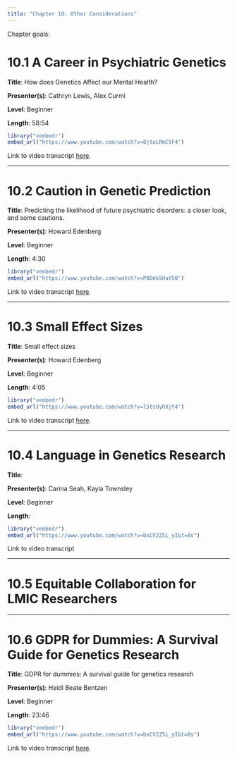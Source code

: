 ```yaml
---
title: "Chapter 10: Other Considerations"
---
```


Chapter goals:

# 10.1 A Career in Psychiatric Genetics {#sec-section1}

**Title**: How does Genetics Affect our Mental Health?

**Presenter(s)**: Cathryn Lewis, Alex Curmi

**Level**: Beginner

**Length**: 58:54

```r
library("vembedr")
embed_url("https://www.youtube.com/watch?v=8jtoLRmC5F4")
```

Link to video transcript [here](chapter10.1_transcript.qmd).

------------------------------------------------------------------------

# 10.2 Caution in Genetic Prediction {#sec-section2}

**Title**: Predicting the likelihood of future psychiatric disorders: a closer look, and some cautions.

**Presenter(s)**: Howard Edenberg

**Level**: Beginner

**Length**: 4:30

```r
library("vembedr")
embed_url("https://www.youtube.com/watch?v=P8Odk5HuY50")
```

Link to video transcript [here](chapter10.2_transcript.qmd).

------------------------------------------------------------------------

# 10.3 Small Effect Sizes {#sec-section3}

**Title**: Small effect sizes

**Presenter(s)**: Howard Edenberg

**Level**: Beginner

**Length**: 4:05

```r
library("vembedr")
embed_url("https://www.youtube.com/watch?v=l5tsUyhXjt4")
```

Link to video transcript [here](chapter10.3_transcript.qmd).

------------------------------------------------------------------------

# 10.4 Language in Genetics Research {#sec-section4}

**Title**:

**Presenter(s)**: Carina Seah, Kayla Townsley

**Level**: Beginner

**Length**:

```r
library("vembedr")
embed_url("https://www.youtube.com/watch?v=bxCV2Z5i_yI&t=8s")
```

Link to video transcript

------------------------------------------------------------------------

# 10.5 Equitable Collaboration for LMIC Researchers {#sec-section5}

------------------------------------------------------------------------

# 10.6 GDPR for Dummies: A Survival Guide for Genetics Research {#sec-section6}

**Title**: GDPR for dummies: A survival guide for genetics research

**Presenter(s)**: Heidi Beate Bentzen

**Level**: Beginner

**Length**: 23:46

```r
library("vembedr")
embed_url("https://www.youtube.com/watch?v=bxCV2Z5i_yI&t=8s")
```

Link to video transcript [here](chapter10.6_transcript.qmd).
